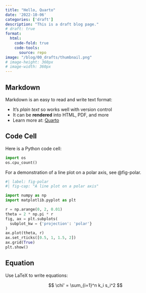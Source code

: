 ```yaml
---
title: "Hello, Quarto"
date: '2022-10-06'
categories: ['draft']
description: "This is a draft blog page."
# draft: true
format:
  html:
    code-fold: true
    code-tools:
      source: repo
image: "/blog/00_drafts/thumbnail.png"
# image-height: 360px
# image-width: 360px
---
```


## Markdown

Markdown is an easy to read and write text format:

- It's _plain text_ so works well with version control
- It can be **rendered** into HTML, PDF, and more
- Learn more at: [Quarto](https://quarto.org/docs/authoring/)

## Code Cell

Here is a Python code cell:

```python
import os
os.cpu_count()
```

For a demonstration of a line plot on a polar axis, see @fig-polar.

```python
#| label: fig-polar
#| fig-cap: "A line plot on a polar axis"

import numpy as np
import matplotlib.pyplot as plt

r = np.arange(0, 2, 0.01)
theta = 2 * np.pi * r
fig, ax = plt.subplots(
  subplot_kw = {'projection': 'polar'} 
)
ax.plot(theta, r)
ax.set_rticks([0.5, 1, 1.5, 2])
ax.grid(True)
plt.show()
```

## Equation

Use LaTeX to write equations:

$$
\chi' = \sum_{i=1}^n k_i s_i^2
$$
